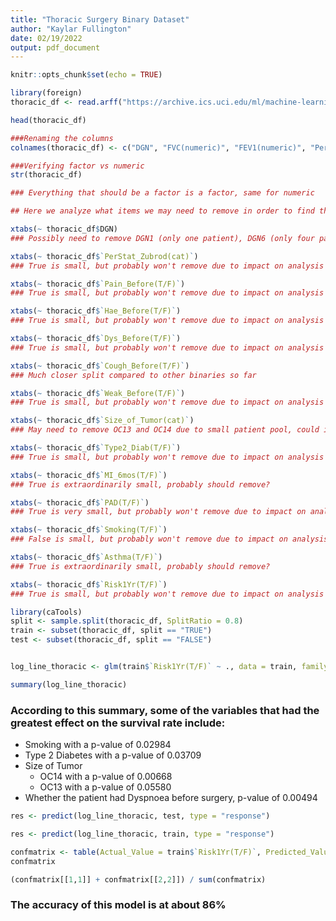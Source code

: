 ---
title: "Thoracic Surgery Binary Dataset"
author: "Kaylar Fullington"
date: 02/19/2022
output: pdf_document
---

```{r setup, include=FALSE}
knitr::opts_chunk$set(echo = TRUE)
```

```{r}
library(foreign)
thoracic_df <- read.arff("https://archive.ics.uci.edu/ml/machine-learning-databases/00277/ThoraricSurgery.arff")

head(thoracic_df)

###Renaming the columns
colnames(thoracic_df) <- c("DGN", "FVC(numeric)", "FEV1(numeric)", "PerStat_Zubrod(cat)", "Pain_Before(T/F)", "Hae_Before(T/F)", "Dys_Before(T/F)", "Cough_Before(T/F)", "Weak_Before(T/F)", "Size_of_Tumor(cat)", "Type2_Diab(T/F)", "MI_6mos(T/F)", "PAD(T/F)", "Smoking(T/F)", "Asthma(T/F)", "Age_at_Surgery(numeric)", "Risk1Yr(T/F)")

###Verifying factor vs numeric
str(thoracic_df)

### Everything that should be a factor is a factor, same for numeric
```

```{r}

## Here we analyze what items we may need to remove in order to find the line of best fit

xtabs(~ thoracic_df$DGN)
### Possibly need to remove DGN1 (only one patient), DGN6 (only four patients), and DGN8 (only 2 patients)

xtabs(~ thoracic_df$`PerStat_Zubrod(cat)`)
### True is small, but probably won't remove due to impact on analysis

xtabs(~ thoracic_df$`Pain_Before(T/F)`)
### True is small, but probably won't remove due to impact on analysis

xtabs(~ thoracic_df$`Hae_Before(T/F)`)
### True is small, but probably won't remove due to impact on analysis

xtabs(~ thoracic_df$`Dys_Before(T/F)`)
### True is small, but probably won't remove due to impact on analysis

xtabs(~ thoracic_df$`Cough_Before(T/F)`)
### Much closer split compared to other binaries so far

xtabs(~ thoracic_df$`Weak_Before(T/F)`)
### True is small, but probably won't remove due to impact on analysis

xtabs(~ thoracic_df$`Size_of_Tumor(cat)`)
### May need to remove OC13 and OC14 due to small patient pool, could impact results

xtabs(~ thoracic_df$`Type2_Diab(T/F)`)
### True is small, but probably won't remove due to impact on analysis

xtabs(~ thoracic_df$`MI_6mos(T/F)`)
### True is extraordinarily small, probably should remove?

xtabs(~ thoracic_df$`PAD(T/F)`)
### True is very small, but probably won't remove due to impact on analysis

xtabs(~ thoracic_df$`Smoking(T/F)`)
### False is small, but probably won't remove due to impact on analysis

xtabs(~ thoracic_df$`Asthma(T/F)`)
### True is extraordinarily small, probably should remove?

xtabs(~ thoracic_df$`Risk1Yr(T/F)`)
### True is small, but probably won't remove due to impact on analysis

```


```{r}
library(caTools)
split <- sample.split(thoracic_df, SplitRatio = 0.8)
train <- subset(thoracic_df, split == "TRUE")
test <- subset(thoracic_df, split == "FALSE")


log_line_thoracic <- glm(train$`Risk1Yr(T/F)` ~ ., data = train, family = "binomial")

summary(log_line_thoracic)

```
### According to this summary, some of the variables that had the greatest effect on the survival rate include:

* Smoking with a p-value of 0.02984
* Type 2 Diabetes with a p-value of 0.03709
* Size of Tumor
  + OC14 with a p-value of 0.00668
  + OC13 with a p-value of 0.05580
* Whether the patient had Dyspnoea before surgery, p-value of 0.00494


```{r}
res <- predict(log_line_thoracic, test, type = "response")

res <- predict(log_line_thoracic, train, type = "response")

confmatrix <- table(Actual_Value = train$`Risk1Yr(T/F)`, Predicted_Value = res > 0.5)
confmatrix

(confmatrix[[1,1]] + confmatrix[[2,2]]) / sum(confmatrix)

```

### The accuracy of this model is at about 86%



